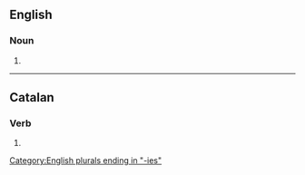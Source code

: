 ==English==

===Noun===
{{head|en|noun form}}

# {{plural of|actuary|lang=en}}

[[Category:English plurals ending in "-ies"]]

----

==Catalan==

===Verb===
{{head|ca|verb form}}

# {{ca-verb form of|p=2|n=sg|m=cond|actuar}}